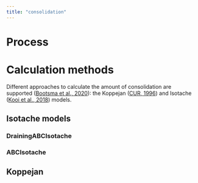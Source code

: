 ```yaml
---
title: "consolidation"
---
```


# Process

# Calculation methods
Different approaches to calculate the amount of consolidation are supported ([Bootsma et al., 2020](https://doi.org/10.5194/piahs-382-415-2020)): the Koppejan ([CUR, 1996](https://www.taylorfrancis.com/books/mono/10.1201/9781315138657/building-soft-soils-cur-centre-civil-engineering)) and Isotache ([Kooi et al., 2018](https://publications.deltares.nl/11202275_008.pdf)) models.

## Isotache models
### DrainingABCIsotache
### ABCIsotache

## Koppejan

